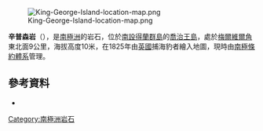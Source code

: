 [[Image:King-George-Island-location-map.png|thumb]]

{{Coord|61|58|S|57|23|W||display=title}}

'''辛普森岩'''（{{lang-en|Simpson Rocks}}），是[[南極洲|南極洲]]的岩石，位於[[南設得蘭群島|南設得蘭群島]]的[[喬治王島|喬治王島]]，處於[[梅爾維爾角_(南設得蘭群島)|梅爾維爾角]]東北面9公里，海拔高度10米，在1825年由[[英國|英國]]捕海豹者繪入地圖，現時由[[南極條約體系|南極條約體系]]管理。

==參考資料==
*{{usgs-gazetteer}}

{{南设得兰群岛}}

{{Antarctica-geo-stub}}

[[Category:南極洲岩石|Category:南極洲岩石]]